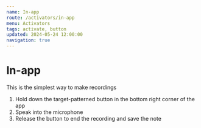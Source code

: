 ```yaml
---
name: In-app
route: /activators/in-app
menu: Activators
tags: activate, button
updated: 2024-05-24 12:00:00
navigation: true
---
```


# In-app

This is the simplest way to make recordings

1. Hold down the target-patterned button in the bottom right corner of the app
2. Speak into the microphone
3. Release the button to end the recording and save the note
